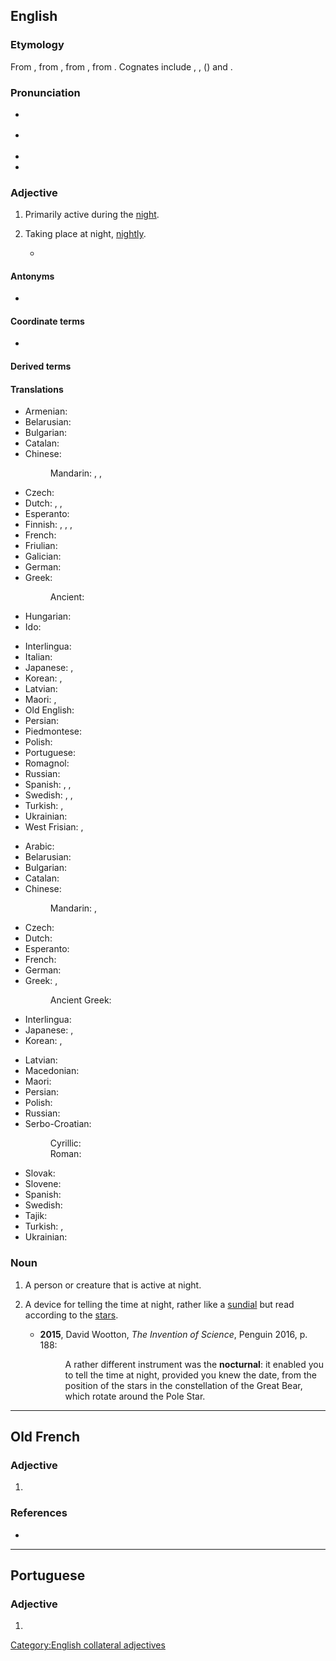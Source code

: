==English==

===Etymology===
From {{bor|en|frm|nocturnal}}, from {{der|en|la|nocturnus||nocturnal, nightly}}, from {{der|en|la|nox||night}}, from {{inh|en|ine-pro|*nókʷts||night}}. Cognates include {{cog|grc|νύξ}}, {{cog|sa|नक्ति|tr=nákti}}, {{cog|ang|niht}} ({{cog|en|night}}) and {{cog|sla-pro|*noťь}}.

===Pronunciation===
* {{a|UK}} {{IPA|en|/nɒkˈtɜː(ɹ).nəl/}}
* {{a|US}} {{IPA|en|/nɑkˈtɝ.nəl/}}
* {{audio|en|en-us-nocturnal.ogg|Audio (US)}}
* {{rhymes|en|ɜː(ɹ)nəl|s=3}}

===Adjective===
{{en-adj}}

# {{lb|en|of a person, creature, group, or species}} Primarily active during the [[night]].
#: {{ux|en|'''nocturnal''' birds}}
# {{lb|en|of an occurrence}} Taking place at night, [[nightly]].
#* {{quote-journal|en|date=2013-01-01
|author=Paul Bartel, Ashli Moore
|title=Avian Migration: The Ultimate Red-Eye Flight
|volume=101|issue=1|page=47&ndash;48
|magazine=[[w:American Scientist|American Scientist]]
|url=http://www.americanscientist.org/issues/issues/feature/2013/1/avian-migration-the-ultimate-red-eye-flight
|passage=Many of these classic methods are still used, with some modern improvements. For example, with the aid of special microphones and automated sound detection software, ornithologists recently reported [&hellip;] that pine siskins {{qualifier|Spinus pinus}} undergo an irregular, nomadic type of '''nocturnal''' migration.}}
#: {{ux|en|a suspicious '''nocturnal''' outing}}

====Antonyms====
* {{l|en|diurnal}}

====Coordinate terms====
* {{l|en|crepuscular}}

====Derived terms====
{{der3|en|nocturnal arc|nocturnal arch|nocturnal delirium|nocturnal emission|nocturnal penile tumescence|nocturnal pollution|nocturnalist|nocturnality|nocturnally|nonnocturnal}}

====Translations====
{{trans-top|primarily active during the night}}
* Armenian: {{t+|hy|գիշերային}}
* Belarusian: {{t|be|начны́}}
* Bulgarian: {{t+|bg|но́щен}}
* Catalan: {{t+|ca|nocturn}}
* Chinese:
*: Mandarin: {{t+|cmn|夜|tr=yè de|alt=夜的}}, {{t+|cmn|晝伏夜出}}, {{t+|cmn|昼伏夜出|tr=zhòufúyèchū}}
* Czech: {{t+|cs|noční}}
* Dutch: {{t+|nl|nachtelijk}}, {{t|nl|[[nacht]]-}}, {{t|nl|nachtactief}}
* Esperanto: {{t|eo|nokta}}
* Finnish: {{t|fi|[[yö]]-}} {{qualifier|former part of compound}}, {{t+|fi|yöllinen}}, {{t+|fi|öinen}}, {{t|fi|nokturnaalinen}} {{qualifier|scientific}}
* French: {{t+|fr|nocturne}}
* Friulian: {{t-needed|fur}}
* Galician: {{t|gl|nocturno|m}}
* German: {{t+|de|nachtaktiv}}
* Greek: {{t+|el|νυκτόβιος}}
*: Ancient: {{t|grc|νυκτερινός}}
* Hungarian: {{t+|hu|éjjeli}}
* Ido: {{t+|io|noktala}}
{{trans-mid}}
* Interlingua: {{t|ia|nocturne}}
* Italian: {{t+|it|notturno}}
* Japanese: {{t+|ja|夜行|tr=やこう, yakō, やぎょう, yagyō}}, {{t|ja|夜行性|tr=やこうせい, yakōsei}}
* Korean: {{t+|ko|야행(夜行)}}, {{t+|ko|야행성(夜行性)}}
* Latvian: {{t|lv|naksnīgs}}
* Maori: {{t|mi|ohopō}}, {{t|mi|moeao}}
* Old English: {{t|ang|nihtlīċ}}
* Persian: {{t+|fa|شبانه|tr=šabâne}}
* Piedmontese: {{t-needed|pms}}
* Polish: {{t+|pl|nocny}}
* Portuguese: {{t+|pt|noturno|m}}
* Romagnol: {{t-needed|rgn}}
* Russian: {{t+|ru|ночно́й}}
* Spanish: {{t+|es|nocturno}}, {{t+|es|noctámbulo}}, {{t+|es|trasnochador}}
* Swedish: {{t|sv|[[natt]]-}}, {{t|sv|nattaktiv}}, {{t|sv|[[aktiv]] om [[natten]]}}
* Turkish: {{t|tr|gececil}}, {{t+|tr|noktürnal|alt=noktürnâl}}
* Ukrainian: {{t|uk|нічни́й}}
* West Frisian: {{t|fy|nachtlik}}, {{t|fy|[[nacht]]-}}
{{trans-bottom}}

{{trans-top|taking place at night}}
* Arabic: {{t|ar|لَيْلِيّ}}
* Belarusian: {{t|be|начны́}}
* Bulgarian: {{t+|bg|но́щен}}
* Catalan: {{t+|ca|nocturn}}
* Chinese:
*: Mandarin: {{t+|cmn|夜間|alt=夜間的}}, {{t+|cmn|夜间|tr=yèjiān de|alt=夜间的}}
* Czech: {{t+|cs|noční}}
* Dutch: {{t+|nl|nachtelijk}}
* Esperanto: {{t|eo|nokta}}
* French: {{t+|fr|nocturne}}
* German: {{t+|de|nächtlich}}
* Greek: {{t+|el|νυχτερινός}}, {{t+|el|νυχτιάτικος}}
*: Ancient Greek: {{t|grc|νυκτερινός}}
* Interlingua: {{t|ia|nocturne}}
* Japanese: {{t+|ja|夜|tr=よ​るの, yoru no|alt=夜の}}, {{t+|ja|夜間|tr=やかんの, yakan no|alt=夜間の}}
* Korean: {{t+|ko|밤|alt=밤의}}, {{t+|ko|야간|alt=야간의}}
{{trans-mid}}
* Latvian: {{t|lv|naksnīgs}}
* Macedonian: {{t|mk|ноќен}}
* Maori: {{t|mi|tūāpō}}
* Persian: {{t|fa|شبانه‎|tr=šabâne}}
* Polish: {{t+|pl|nocny}}
* Russian: {{t+|ru|ночно́й}}
* Serbo-Croatian:
*: Cyrillic: {{t|sh|но̀ћнӣ}}
*: Roman: {{t+|sh|nòćnī}}
* Slovak: {{t+|sk|nočný}}
* Slovene: {{t+|sl|nočen}}
* Spanish: {{t+|es|nocturno}}
* Swedish: {{t+|sv|nattlig}}
* Tajik: {{t+|tg|шабона}}
* Turkish: {{t|tr|geceleyin olan}}, {{t|tr|geceye ait}}
* Ukrainian: {{t|uk|нічни́й}}
{{trans-bottom}}

===Noun===
{{en-noun}}

# A person or creature that is active at night.
# {{lb|en|historical}} A device for telling the time at night, rather like a [[sundial]] but read according to the [[star]]s.
#: {{synonyms|en|star clock}}
#* '''2015''', David Wootton, ''The Invention of Science'', Penguin 2016, p. 188:
#*: A rather different instrument was the '''nocturnal''': it enabled you to tell the time at night, provided you knew the date, from the position of the stars in the constellation of the Great Bear, which rotate around the Pole Star.

[[Category:English collateral adjectives]]
{{topics|en|Night}}

----

==Old French==

===Adjective===
{{fro-adj}}

# {{l|en|nocturnal}}

===References===
* {{R:Godefroy}}

----

==Portuguese==

===Adjective===
{{pt-adj}}

# {{pt-superseded-silent-letter-1990|noturnal}}